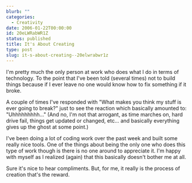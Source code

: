 ```yaml
---
blurb: ""
categories:
  - Creativity
date: 2006-01-22T00:00:00
id: 20eLWRabWR1Z
status: published
title: It's About Creating
type: post
slug: it-s-about-creating--20elwrabwr1z
---
```


I'm pretty much the only person at work who does what I do in terms of technology. To the point that I've been told (several times) not to build things because if I ever leave no one would know how to fix something if it broke. 

A couple of times I've responded with "What makes you think my stuff is ever going to break?" just to see the reaction which basically amounted to: "Uhhhhhhhhh..." (And no, I'm not that arrogant, as time marches on, hard drive fail, things get updated or changed, etc... and basically everything gives up the ghost at some point.)

I've been doing a lot of coding work over the past week and built some really nice tools. One of the things about being the only one who does this type of work though is there is no one around to appreciate it. I'm happy with myself as I realized (again) that this basically doesn't bother me at all. 

Sure it's nice to hear compliments. But, for me, it really is the process of creation that's the reward.

